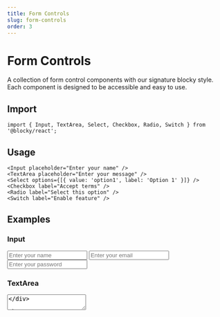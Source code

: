 ```yaml
---
title: Form Controls
slug: form-controls
order: 3
---
```



# Form Controls

A collection of form control components with our signature blocky style. Each component is designed to be accessible and easy to use.

## Import

```tsx
import { Input, TextArea, Select, Checkbox, Radio, Switch } from '@blocky/react';
```

## Usage

```tsx
<Input placeholder="Enter your name" />
<TextArea placeholder="Enter your message" />
<Select options={[{ value: 'option1', label: 'Option 1' }]} />
<Checkbox label="Accept terms" />
<Radio label="Select this option" />
<Switch label="Enable feature" />
```

## Examples

### Input

<div className="not-prose space-y-4">
  <Input placeholder="Enter your name" />
  <Input type="email" placeholder="Enter your email" />
  <Input type="password" placeholder="Enter your password" />
</div>

### TextArea

<div className="not-prose">
  <TextArea placeholder="Enter your message" />
</div>

### Select

<div className="not-prose">
  <Select
    options={[
      { value: 'option1', label: 'Option 1' },
      { value: 'option2', label: 'Option 2' },
      { value: 'option3', label: 'Option 3' },
    ]}
  />
</div>

### Checkbox

<div className="not-prose space-y-2">
  <Checkbox label="Option 1" />
  <Checkbox label="Option 2" />
  <Checkbox label="Option 3" />
</div>

### Radio

<div className="not-prose space-y-2">
  <Radio name="group1" label="Option 1" />
  <Radio name="group1" label="Option 2" />
  <Radio name="group1" label="Option 3" />
</div>

### Switch

<div className="not-prose space-y-2">
  <Switch label="Enable feature 1" />
  <Switch label="Enable feature 2" />
  <Switch label="Enable feature 3" />
</div>

## Props

### Input Props

<div className="not-prose">
  <div className="rounded-lg border-2 border-border bg-card p-4 my-6 overflow-hidden">
    <div className="overflow-x-auto">
      <table className="w-full border-collapse">
        <thead>
          <tr>
            <th className="border-b-2 border-border bg-muted px-4 py-2 text-left font-bold">Prop</th>
            <th className="border-b-2 border-border bg-muted px-4 py-2 text-left font-bold min-w-[200px]">Type</th>
            <th className="border-b-2 border-border bg-muted px-4 py-2 text-left font-bold">Default</th>
            <th className="border-b-2 border-border bg-muted px-4 py-2 text-left font-bold">Description</th>
          </tr>
        </thead>
        <tbody className="divide-y divide-border">
          <tr>
            <td className="px-4 py-2 font-mono text-sm font-semibold">type</td>
            <td className="px-4 py-2">
              <code className="text-sm text-green-600 dark:text-green-400">string</code>
            </td>
            <td className="px-4 py-2 font-mono text-sm">'text'</td>
            <td className="px-4 py-2">The type of input field</td>
          </tr>
          <tr>
            <td className="px-4 py-2 font-mono text-sm font-semibold">error</td>
            <td className="px-4 py-2">
              <code className="text-sm text-green-600 dark:text-green-400">boolean</code>
            </td>
            <td className="px-4 py-2 font-mono text-sm">false</td>
            <td className="px-4 py-2">Whether the input is in an error state</td>
          </tr>
          <tr>
            <td className="px-4 py-2 font-mono text-sm font-semibold">className</td>
            <td className="px-4 py-2">
              <code className="text-sm text-green-600 dark:text-green-400">string</code>
            </td>
            <td className="px-4 py-2 font-mono text-sm">undefined</td>
            <td className="px-4 py-2">Additional CSS classes to apply</td>
          </tr>
        </tbody>
      </table>
    </div>
  </div>
</div>

### TextArea Props

<div className="not-prose">
  <div className="rounded-lg border-2 border-border bg-card p-4 my-6 overflow-hidden">
    <div className="overflow-x-auto">
      <table className="w-full border-collapse">
        <thead>
          <tr>
            <th className="border-b-2 border-border bg-muted px-4 py-2 text-left font-bold">Prop</th>
            <th className="border-b-2 border-border bg-muted px-4 py-2 text-left font-bold min-w-[200px]">Type</th>
            <th className="border-b-2 border-border bg-muted px-4 py-2 text-left font-bold">Default</th>
            <th className="border-b-2 border-border bg-muted px-4 py-2 text-left font-bold">Description</th>
          </tr>
        </thead>
        <tbody className="divide-y divide-border">
          <tr>
            <td className="px-4 py-2 font-mono text-sm font-semibold">error</td>
            <td className="px-4 py-2">
              <code className="text-sm text-green-600 dark:text-green-400">boolean</code>
            </td>
            <td className="px-4 py-2 font-mono text-sm">false</td>
            <td className="px-4 py-2">Whether the textarea is in an error state</td>
          </tr>
          <tr>
            <td className="px-4 py-2 font-mono text-sm font-semibold">className</td>
            <td className="px-4 py-2">
              <code className="text-sm text-green-600 dark:text-green-400">string</code>
            </td>
            <td className="px-4 py-2 font-mono text-sm">undefined</td>
            <td className="px-4 py-2">Additional CSS classes to apply</td>
          </tr>
        </tbody>
      </table>
    </div>
  </div>
</div>

### Select Props

<div className="not-prose">
  <div className="rounded-lg border-2 border-border bg-card p-4 my-6 overflow-hidden">
    <div className="overflow-x-auto">
      <table className="w-full border-collapse">
        <thead>
          <tr>
            <th className="border-b-2 border-border bg-muted px-4 py-2 text-left font-bold">Prop</th>
            <th className="border-b-2 border-border bg-muted px-4 py-2 text-left font-bold min-w-[200px]">Type</th>
            <th className="border-b-2 border-border bg-muted px-4 py-2 text-left font-bold">Default</th>
            <th className="border-b-2 border-border bg-muted px-4 py-2 text-left font-bold">Description</th>
          </tr>
        </thead>
        <tbody className="divide-y divide-border">
          <tr>
            <td className="px-4 py-2 font-mono text-sm font-semibold">options</td>
            <td className="px-4 py-2">
              <code className="text-sm text-green-600 dark:text-green-400">Array&lt;{'{'} value: string; label: string {'}'}&gt;</code>
            </td>
            <td className="px-4 py-2 font-mono text-sm">required</td>
            <td className="px-4 py-2">Array of options to display in the select</td>
          </tr>
          <tr>
            <td className="px-4 py-2 font-mono text-sm font-semibold">error</td>
            <td className="px-4 py-2">
              <code className="text-sm text-green-600 dark:text-green-400">boolean</code>
            </td>
            <td className="px-4 py-2 font-mono text-sm">false</td>
            <td className="px-4 py-2">Whether the select is in an error state</td>
          </tr>
          <tr>
            <td className="px-4 py-2 font-mono text-sm font-semibold">className</td>
            <td className="px-4 py-2">
              <code className="text-sm text-green-600 dark:text-green-400">string</code>
            </td>
            <td className="px-4 py-2 font-mono text-sm">undefined</td>
            <td className="px-4 py-2">Additional CSS classes to apply</td>
          </tr>
        </tbody>
      </table>
    </div>
  </div>
</div>

### Checkbox Props

<div className="not-prose">
  <div className="rounded-lg border-2 border-border bg-card p-4 my-6 overflow-hidden">
    <div className="overflow-x-auto">
      <table className="w-full border-collapse">
        <thead>
          <tr>
            <th className="border-b-2 border-border bg-muted px-4 py-2 text-left font-bold">Prop</th>
            <th className="border-b-2 border-border bg-muted px-4 py-2 text-left font-bold min-w-[200px]">Type</th>
            <th className="border-b-2 border-border bg-muted px-4 py-2 text-left font-bold">Default</th>
            <th className="border-b-2 border-border bg-muted px-4 py-2 text-left font-bold">Description</th>
          </tr>
        </thead>
        <tbody className="divide-y divide-border">
          <tr>
            <td className="px-4 py-2 font-mono text-sm font-semibold">label</td>
            <td className="px-4 py-2">
              <code className="text-sm text-green-600 dark:text-green-400">string</code>
            </td>
            <td className="px-4 py-2 font-mono text-sm">required</td>
            <td className="px-4 py-2">Label text for the checkbox</td>
          </tr>
          <tr>
            <td className="px-4 py-2 font-mono text-sm font-semibold">error</td>
            <td className="px-4 py-2">
              <code className="text-sm text-green-600 dark:text-green-400">boolean</code>
            </td>
            <td className="px-4 py-2 font-mono text-sm">false</td>
            <td className="px-4 py-2">Whether the checkbox is in an error state</td>
          </tr>
          <tr>
            <td className="px-4 py-2 font-mono text-sm font-semibold">className</td>
            <td className="px-4 py-2">
              <code className="text-sm text-green-600 dark:text-green-400">string</code>
            </td>
            <td className="px-4 py-2 font-mono text-sm">undefined</td>
            <td className="px-4 py-2">Additional CSS classes to apply</td>
          </tr>
        </tbody>
      </table>
    </div>
  </div>
</div>

### Radio Props

<div className="not-prose">
  <div className="rounded-lg border-2 border-border bg-card p-4 my-6 overflow-hidden">
    <div className="overflow-x-auto">
      <table className="w-full border-collapse">
        <thead>
          <tr>
            <th className="border-b-2 border-border bg-muted px-4 py-2 text-left font-bold">Prop</th>
            <th className="border-b-2 border-border bg-muted px-4 py-2 text-left font-bold min-w-[200px]">Type</th>
            <th className="border-b-2 border-border bg-muted px-4 py-2 text-left font-bold">Default</th>
            <th className="border-b-2 border-border bg-muted px-4 py-2 text-left font-bold">Description</th>
          </tr>
        </thead>
        <tbody className="divide-y divide-border">
          <tr>
            <td className="px-4 py-2 font-mono text-sm font-semibold">label</td>
            <td className="px-4 py-2">
              <code className="text-sm text-green-600 dark:text-green-400">string</code>
            </td>
            <td className="px-4 py-2 font-mono text-sm">required</td>
            <td className="px-4 py-2">Label text for the radio button</td>
          </tr>
          <tr>
            <td className="px-4 py-2 font-mono text-sm font-semibold">error</td>
            <td className="px-4 py-2">
              <code className="text-sm text-green-600 dark:text-green-400">boolean</code>
            </td>
            <td className="px-4 py-2 font-mono text-sm">false</td>
            <td className="px-4 py-2">Whether the radio button is in an error state</td>
          </tr>
          <tr>
            <td className="px-4 py-2 font-mono text-sm font-semibold">className</td>
            <td className="px-4 py-2">
              <code className="text-sm text-green-600 dark:text-green-400">string</code>
            </td>
            <td className="px-4 py-2 font-mono text-sm">undefined</td>
            <td className="px-4 py-2">Additional CSS classes to apply</td>
          </tr>
        </tbody>
      </table>
    </div>
  </div>
</div>

### Switch Props

<div className="not-prose">
  <div className="rounded-lg border-2 border-border bg-card p-4 my-6 overflow-hidden">
    <div className="overflow-x-auto">
      <table className="w-full border-collapse">
        <thead>
          <tr>
            <th className="border-b-2 border-border bg-muted px-4 py-2 text-left font-bold">Prop</th>
            <th className="border-b-2 border-border bg-muted px-4 py-2 text-left font-bold min-w-[200px]">Type</th>
            <th className="border-b-2 border-border bg-muted px-4 py-2 text-left font-bold">Default</th>
            <th className="border-b-2 border-border bg-muted px-4 py-2 text-left font-bold">Description</th>
          </tr>
        </thead>
        <tbody className="divide-y divide-border">
          <tr>
            <td className="px-4 py-2 font-mono text-sm font-semibold">label</td>
            <td className="px-4 py-2">
              <code className="text-sm text-green-600 dark:text-green-400">string</code>
            </td>
            <td className="px-4 py-2 font-mono text-sm">required</td>
            <td className="px-4 py-2">Label text for the switch</td>
          </tr>
          <tr>
            <td className="px-4 py-2 font-mono text-sm font-semibold">error</td>
            <td className="px-4 py-2">
              <code className="text-sm text-green-600 dark:text-green-400">boolean</code>
            </td>
            <td className="px-4 py-2 font-mono text-sm">false</td>
            <td className="px-4 py-2">Whether the switch is in an error state</td>
          </tr>
          <tr>
            <td className="px-4 py-2 font-mono text-sm font-semibold">className</td>
            <td className="px-4 py-2">
              <code className="text-sm text-green-600 dark:text-green-400">string</code>
            </td>
            <td className="px-4 py-2 font-mono text-sm">undefined</td>
            <td className="px-4 py-2">Additional CSS classes to apply</td>
          </tr>
        </tbody>
      </table>
    </div>
  </div>
</div>